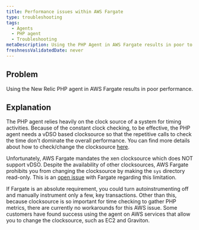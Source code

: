 ```yaml
---
title: Performance issues within AWS Fargate
type: troubleshooting
tags:
  - Agents
  - PHP agent
  - Troubleshooting
metaDescription: Using the PHP Agent in AWS Fargate results in poor to unacceptable performance due to the clocksource.
freshnessValidatedDate: never
---
```


## Problem

Using the New Relic PHP agent in AWS Fargate results in poor performance.

## Explanation

The PHP agent relies heavily on the clock source of a system for timing activities. Because of the constant clock checking, to be effective, the PHP agent needs a vDSO based clocksource so that the repetitive calls to check the time don't dominate the overall performance. You can find more details about how to check/change the clocksource [here](https://discuss.newrelic.com/t/relic-solution-php-agent-cpu-overhead-tips/70182).

Unfortunately, AWS Fargate mandates the xen clocksource which does NOT support vDSO. Despite the availability of other clocksources, AWS Fargate prohibits you from changing the clocksource by making the `sys` directory read-only.
This is an [open issue](https://github.com/aws/containers-roadmap/issues/974) with Fargate regarding this limitation.

If Fargate is an absolute requirement, you could turn autoinstrumenting off and manually instrument only a few, key transactions. Other than this, because clocksource is so important for time checking to gather PHP metrics, there are currently no workarounds for this AWS issue. Some customers have found success using the agent on AWS services that allow you to change the clocksource, such as EC2 and Graviton.
